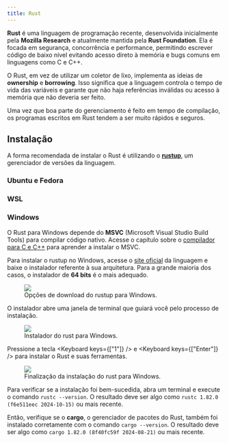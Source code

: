 ```yaml
---
title: Rust
---
```



**Rust** é uma linguagem de programação recente, desenvolvida inicialmente pela **Mozilla Research** e atualmente mantida pela **Rust Foundation**.
Ela é focada em segurança, concorrência e performance, permitindo escrever código de baixo nível evitando acesso direto à memória e bugs comuns em linguagens como C e C++.

O Rust, em vez de utilizar um coletor de lixo, implementa as ideias de **ownership** e **borrowing**.
Isso significa que a linguagem controla o tempo de vida das variáveis e garante que não haja referências inválidas ou acesso à memória que não deveria ser feito.

Uma vez que boa parte do gerenciamento é feito em tempo de compilação, os programas escritos em Rust tendem a ser muito rápidos e seguros.

## Instalação

A forma recomendada de instalar o Rust é utilizando o [**rustup**](https://rust-lang.github.io/rustup/installation/index.html), um gerenciador de versões da linguagem.

### Ubuntu e Fedora

### WSL

### Windows

O Rust para Windows depende do **MSVC** (Microsoft Visual Studio Build Tools) para compilar código nativo.
Acesse o capítulo sobre o [compilador para C e C++](..c_cpp/compiler/index.mdx#windows) para aprender a instalar o MSVC.

Para instalar o rustup no Windows, acesse o [site oficial](https://www.rust-lang.org/tools/install) da linguagem e baixe o instalador referente à sua arquitetura.
Para a grande maioria dos casos, o instalador de **64 bits** é o mais adequado.

<figure>
  <img src="/book_andesito/src/assets/content/docs/rust/download_options_windows.png" />
  <figcaption>Opções de download do rustup para Windows.</figcaption>
</figure>

O instalador abre uma janela de terminal que guiará você pelo processo de instalação.

<figure>
  <img src="/book_andesito/src/assets/content/docs/rust/windows_installer.png" />
  <figcaption>Instalador do rust para Windows.</figcaption>
</figure>

Pressione a tecla <Keyboard keys={["1"]} /> e <Keyboard keys={["Enter"]} /> para instalar o Rust e suas ferramentas.

<figure>
  <img src="/book_andesito/src/assets/content/docs/rust/windows_installed.png" />
  <figcaption>Finalização da instalação do rust para Windows.</figcaption>
</figure>

Para verificar se a instalação foi bem-sucedida, abra um terminal e execute o comando `rustc --version`.
O resultado deve ser algo como `rustc 1.82.0 (f6e511eec 2024-10-15)` ou mais recente.

Então, verifique se o **cargo**, o gerenciador de pacotes do Rust, também foi instalado corretamente com o comando `cargo --version`.
O resultado deve ser algo como `cargo 1.82.0 (8f40fc59f 2024-08-21)` ou mais recente.
